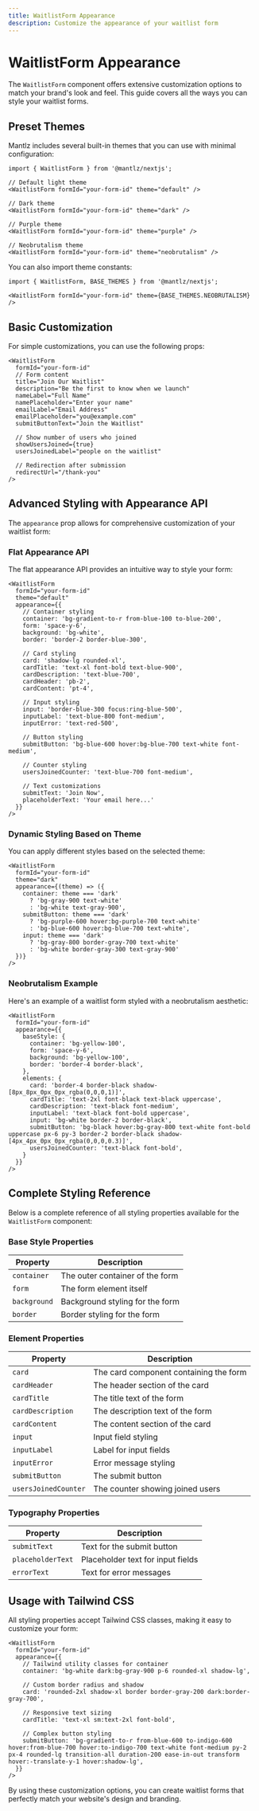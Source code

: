 ```yaml
---
title: WaitlistForm Appearance
description: Customize the appearance of your waitlist form
---
```


# WaitlistForm Appearance

The `WaitlistForm` component offers extensive customization options to match your brand's look and feel. This guide covers all the ways you can style your waitlist forms.

## Preset Themes

Mantlz includes several built-in themes that you can use with minimal configuration:

```tsx
import { WaitlistForm } from '@mantlz/nextjs';

// Default light theme
<WaitlistForm formId="your-form-id" theme="default" />

// Dark theme
<WaitlistForm formId="your-form-id" theme="dark" />

// Purple theme
<WaitlistForm formId="your-form-id" theme="purple" />

// Neobrutalism theme
<WaitlistForm formId="your-form-id" theme="neobrutalism" />
```

You can also import theme constants:

```tsx
import { WaitlistForm, BASE_THEMES } from '@mantlz/nextjs';

<WaitlistForm formId="your-form-id" theme={BASE_THEMES.NEOBRUTALISM} />
```

## Basic Customization

For simple customizations, you can use the following props:

```tsx
<WaitlistForm
  formId="your-form-id"
  // Form content
  title="Join Our Waitlist"
  description="Be the first to know when we launch"
  nameLabel="Full Name"
  namePlaceholder="Enter your name"
  emailLabel="Email Address"
  emailPlaceholder="you@example.com"
  submitButtonText="Join the Waitlist"
  
  // Show number of users who joined
  showUsersJoined={true}
  usersJoinedLabel="people on the waitlist"
  
  // Redirection after submission
  redirectUrl="/thank-you"
/>
```

## Advanced Styling with Appearance API

The `appearance` prop allows for comprehensive customization of your waitlist form:

### Flat Appearance API

The flat appearance API provides an intuitive way to style your form:

```tsx
<WaitlistForm
  formId="your-form-id"
  theme="default"
  appearance={{
    // Container styling
    container: 'bg-gradient-to-r from-blue-100 to-blue-200',
    form: 'space-y-6',
    background: 'bg-white',
    border: 'border-2 border-blue-300',
    
    // Card styling
    card: 'shadow-lg rounded-xl',
    cardTitle: 'text-xl font-bold text-blue-900',
    cardDescription: 'text-blue-700',
    cardHeader: 'pb-2',
    cardContent: 'pt-4',
    
    // Input styling
    input: 'border-blue-300 focus:ring-blue-500',
    inputLabel: 'text-blue-800 font-medium',
    inputError: 'text-red-500',
    
    // Button styling
    submitButton: 'bg-blue-600 hover:bg-blue-700 text-white font-medium',
    
    // Counter styling
    usersJoinedCounter: 'text-blue-700 font-medium',
    
    // Text customizations
    submitText: 'Join Now',
    placeholderText: 'Your email here...'
  }}
/>
```

### Dynamic Styling Based on Theme

You can apply different styles based on the selected theme:

```tsx
<WaitlistForm
  formId="your-form-id"
  theme="dark"
  appearance={(theme) => ({
    container: theme === 'dark' 
      ? 'bg-gray-900 text-white' 
      : 'bg-white text-gray-900',
    submitButton: theme === 'dark'
      ? 'bg-purple-600 hover:bg-purple-700 text-white'
      : 'bg-blue-600 hover:bg-blue-700 text-white',
    input: theme === 'dark'
      ? 'bg-gray-800 border-gray-700 text-white'
      : 'bg-white border-gray-300 text-gray-900'
  })}
/>
```

### Neobrutalism Example

Here's an example of a waitlist form styled with a neobrutalism aesthetic:

```tsx
<WaitlistForm
  formId="your-form-id"
  appearance={{
    baseStyle: {
      container: 'bg-yellow-100',
      form: 'space-y-6',
      background: 'bg-yellow-100',
      border: 'border-4 border-black',
    },
    elements: {
      card: 'border-4 border-black shadow-[8px_8px_0px_0px_rgba(0,0,0,1)]',
      cardTitle: 'text-2xl font-black text-black uppercase',
      cardDescription: 'text-black font-medium',
      inputLabel: 'text-black font-bold uppercase',
      input: 'bg-white border-2 border-black',
      submitButton: 'bg-black hover:bg-gray-800 text-white font-bold uppercase px-6 py-3 border-2 border-black shadow-[4px_4px_0px_0px_rgba(0,0,0,0.3)]',
      usersJoinedCounter: 'text-black font-bold',
    }
  }}
/>
```

## Complete Styling Reference

Below is a complete reference of all styling properties available for the `WaitlistForm` component:

### Base Style Properties

| Property | Description |
|----------|-------------|
| `container` | The outer container of the form |
| `form` | The form element itself |
| `background` | Background styling for the form |
| `border` | Border styling for the form |

### Element Properties

| Property | Description |
|----------|-------------|
| `card` | The card component containing the form |
| `cardHeader` | The header section of the card |
| `cardTitle` | The title text of the form |
| `cardDescription` | The description text of the form |
| `cardContent` | The content section of the card |
| `input` | Input field styling |
| `inputLabel` | Label for input fields |
| `inputError` | Error message styling |
| `submitButton` | The submit button |
| `usersJoinedCounter` | The counter showing joined users |

### Typography Properties

| Property | Description |
|----------|-------------|
| `submitText` | Text for the submit button |
| `placeholderText` | Placeholder text for input fields |
| `errorText` | Text for error messages |

## Usage with Tailwind CSS

All styling properties accept Tailwind CSS classes, making it easy to customize your form:

```tsx
<WaitlistForm
  formId="your-form-id"
  appearance={{
    // Tailwind utility classes for container
    container: 'bg-white dark:bg-gray-900 p-6 rounded-xl shadow-lg',
    
    // Custom border radius and shadow
    card: 'rounded-2xl shadow-xl border border-gray-200 dark:border-gray-700',
    
    // Responsive text sizing
    cardTitle: 'text-xl sm:text-2xl font-bold',
    
    // Complex button styling
    submitButton: 'bg-gradient-to-r from-blue-600 to-indigo-600 hover:from-blue-700 hover:to-indigo-700 text-white font-medium py-2 px-4 rounded-lg transition-all duration-200 ease-in-out transform hover:-translate-y-1 hover:shadow-lg',
  }}
/>
```

By using these customization options, you can create waitlist forms that perfectly match your website's design and branding.
